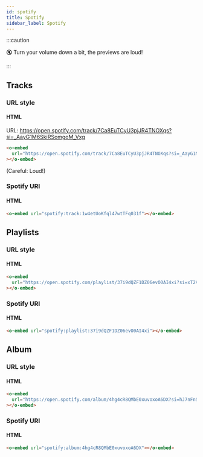 ```yaml
---
id: spotify
title: Spotify
sidebar_label: Spotify
---
```


:::caution

🔇 Turn your volume down a bit, the previews are loud!

:::

## Tracks

### URL style

#### HTML

URL: https://open.spotify.com/track/7Ca8EuTCyU3pjJR4TNOXqs?si=_AayG1M6SkiRSomgoM_Vxg

```html
<o-embed
  url="https://open.spotify.com/track/7Ca8EuTCyU3pjJR4TNOXqs?si=_AayG1M6SkiRSomgoM_Vxg"
></o-embed>
```

(Careful: Loud!)

<o-embed
url="https://open.spotify.com/track/7Ca8EuTCyU3pjJR4TNOXqs?si=_AayG1M6SkiRSomgoM_Vxg"></o-embed>

### Spotify URI

#### HTML

```html
<o-embed url="spotify:track:1w4etUoKfql47wtTFq031f"></o-embed>
```

<o-embed url="spotify:track:1w4etUoKfql47wtTFq031f"></o-embed>

## Playlists

### URL style

#### HTML

```html
<o-embed
  url="https://open.spotify.com/playlist/37i9dQZF1DZ06evO0AI4xi?si=xT2VzBnETMOrHPtlteDqMg"
></o-embed>
```

<o-embed
url="https://open.spotify.com/playlist/37i9dQZF1DZ06evO0AI4xi?si=xT2VzBnETMOrHPtlteDqMg"></o-embed>

### Spotify URI

#### HTML

```html
<o-embed url="spotify:playlist:37i9dQZF1DZ06evO0AI4xi"></o-embed>
```

<o-embed url="spotify:playlist:37i9dQZF1DZ06evO0AI4xi"></o-embed>

## Album

### URL style

#### HTML

```html
<o-embed
  url="https://open.spotify.com/album/4hg4cR8QMbE0xuvoxoA6DX?si=hJ7nFnSTQgyWI_uIpeIqdw"
></o-embed>
```

<o-embed url="https://open.spotify.com/album/4hg4cR8QMbE0xuvoxoA6DX?si=hJ7nFnSTQgyWI_uIpeIqdw"></o-embed>

### Spotify URI

#### HTML

```html
<o-embed url="spotify:album:4hg4cR8QMbE0xuvoxoA6DX"></o-embed>
```

<o-embed url="spotify:album:4hg4cR8QMbE0xuvoxoA6DX"></o-embed>
